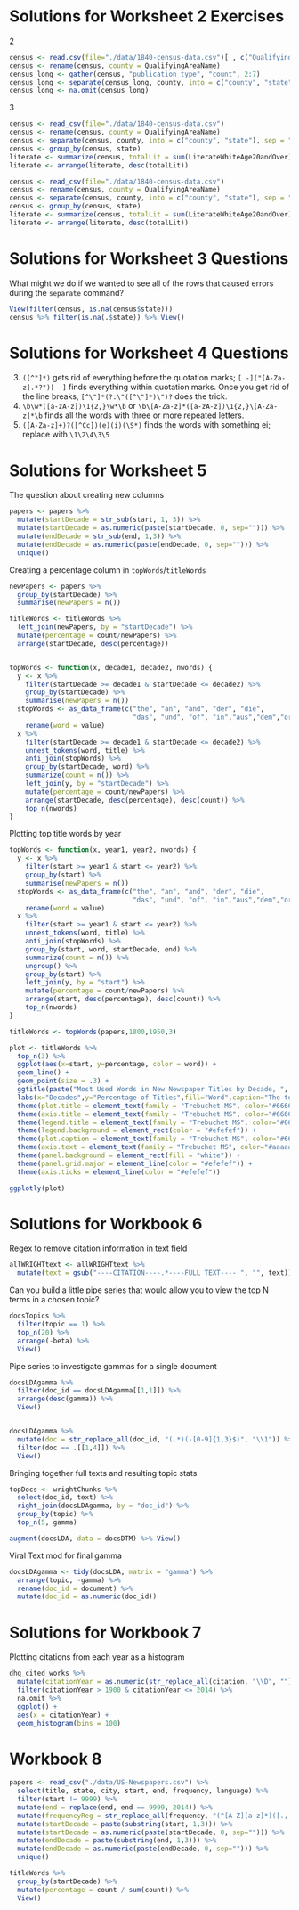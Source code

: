 # Solutions for Worksheet 2 Exercises

2
```r
census <- read.csv(file="./data/1840-census-data.csv")[ , c("QualifyingAreaName", "Newspapers", "Newspapers_Daily", "Newspapers_Weekly", "Newspapers_SemiTriWeekly", "Periodicals", "PrintingOffices")]
census <- rename(census, county = QualifyingAreaName)
census_long <- gather(census, "publication_type", "count", 2:7)
census_long <- separate(census_long, county, into = c("county", "state"), sep = "\\, ")
census_long <- na.omit(census_long)
```

3
```r
census <- read_csv(file="./data/1840-census-data.csv")
census <- rename(census, county = QualifyingAreaName)
census <- separate(census, county, into = c("county", "state"), sep = "\\, ")
census <- group_by(census, state)
literate <- summarize(census, totalLit = sum(LiterateWhiteAge20andOver))
literate <- arrange(literate, desc(totalLit))

census <- read_csv(file="./data/1840-census-data.csv")
census <- rename(census, county = QualifyingAreaName)
census <- separate(census, county, into = c("county", "state"), sep = "\\, ")
census <- group_by(census, state)
literate <- summarize(census, totalLit = sum(LiterateWhiteAge20andOver) / sum(TotalPopulation))
literate <- arrange(literate, desc(totalLit))
```


# Solutions for Worksheet 3 Questions

What might we do if we wanted to see all of the rows that caused errors during the `separate` command? 

```r
View(filter(census, is.na(census$state)))
census %>% filter(is.na(.$state)) %>% View()
```

# Solutions for Worksheet 4 Questions

3. `([^"]*)` gets rid of everything before the quotation marks; `[ -]("[A-Za-z].*?")[ -]` finds everything within quotation marks. Once you get rid of the line breaks, `[^\"]*(?:\"([^\"]*)\")? ` does the trick.
4. `\b\w*([a-zA-z])\1{2,}\w*\b` or `\b\[A-Za-z]*([a-zA-z])\1{2,}\[A-Za-z]*\b` finds all the words with three or more repeated letters. 
5. `([A-Za-z]+)?([^Cc])(e)(i)(\S*)` finds the words with something ei; replace with `\1\2\4\3\5`

# Solutions for Worksheet 5

The question about creating new columns

```r
papers <- papers %>% 
  mutate(startDecade = str_sub(start, 1, 3)) %>%
  mutate(startDecade = as.numeric(paste(startDecade, 0, sep=""))) %>%
  mutate(endDecade = str_sub(end, 1,3)) %>%
  mutate(endDecade = as.numeric(paste(endDecade, 0, sep=""))) %>%
  unique()
```

Creating a percentage column in `topWords`/`titleWords`

```r

newPapers <- papers %>% 
  group_by(startDecade) %>%
  summarise(newPapers = n())

titleWords <- titleWords %>%
  left_join(newPapers, by = "startDecade") %>%
  mutate(percentage = count/newPapers) %>%
  arrange(startDecade, desc(percentage))


topWords <- function(x, decade1, decade2, nwords) {
  y <- x %>% 
    filter(startDecade >= decade1 & startDecade <= decade2) %>%
    group_by(startDecade) %>%
    summarise(newPapers = n())
  stopWords <- as_data_frame(c("the", "an", "and", "der", "die", 
                               "das", "und", "of", "in","aus","dem","or")) %>%
    rename(word = value)
  x %>%
    filter(startDecade >= decade1 & startDecade <= decade2) %>%
    unnest_tokens(word, title) %>%
    anti_join(stopWords) %>%
    group_by(startDecade, word) %>% 
    summarize(count = n()) %>%
    left_join(y, by = "startDecade") %>%
    mutate(percentage = count/newPapers) %>%
    arrange(startDecade, desc(percentage), desc(count)) %>%
    top_n(nwords)
}

```

Plotting top title words by year

```r

topWords <- function(x, year1, year2, nwords) {
  y <- x %>% 
    filter(start >= year1 & start <= year2) %>%
    group_by(start) %>%
    summarise(newPapers = n())
  stopWords <- as_data_frame(c("the", "an", "and", "der", "die", 
                               "das", "und", "of", "in","aus","dem","or")) %>%
    rename(word = value)
  x %>%
    filter(start >= year1 & start <= year2) %>%
    unnest_tokens(word, title) %>%
    anti_join(stopWords) %>%
    group_by(start, word, startDecade, end) %>% 
    summarize(count = n()) %>%
    ungroup() %>%
    group_by(start) %>% 
    left_join(y, by = "start") %>%
    mutate(percentage = count/newPapers) %>%
    arrange(start, desc(percentage), desc(count)) %>%
    top_n(nwords)
}

titleWords <- topWords(papers,1800,1950,3)

plot <- titleWords %>%
  top_n(3) %>% 
  ggplot(aes(x=start, y=percentage, color = word)) +
  geom_line() +
  geom_point(size = .3) +
  ggtitle(paste("Most Used Words in New Newspaper Titles by Decade, ", min(titleWords$start), "-", max(titleWords$start))) +
  labs(x="Decades",y="Percentage of Titles",fill="Word",caption="The top words used in the titles of new newspapers during the nineteenth century by decade") + 
  theme(plot.title = element_text(family = "Trebuchet MS", color="#666666", face="bold", size=18, hjust=0.5)) +
  theme(axis.title = element_text(family = "Trebuchet MS", color="#666666", face="bold", size=14)) + 
  theme(legend.title = element_text(family = "Trebuchet MS", color="#666666", face="bold", size=14)) +
  theme(legend.background = element_rect(color = "#efefef")) +
  theme(plot.caption = element_text(family = "Trebuchet MS", color="#666666", size=10, hjust = 0.5, margin = margin(15, 0, 15, 0))) +
  theme(axis.text = element_text(family = "Trebuchet MS", color="#aaaaaa", face="bold", size=10)) +
  theme(panel.background = element_rect(fill = "white")) +
  theme(panel.grid.major = element_line(color = "#efefef")) +
  theme(axis.ticks = element_line(color = "#efefef"))

ggplotly(plot)

```

# Solutions for Workbook 6

Regex to remove citation information in text field

```r

allWRIGHTtext <- allWRIGHTtext %>%
  mutate(text = gsub("----CITATION----.*----FULL TEXT---- ", "", text))


```


Can you build a little pipe series that would allow you to view the top N terms in a chosen topic? 

```r

docsTopics %>%
  filter(topic == 1) %>%
  top_n(20) %>%
  arrange(-beta) %>%
  View()

```

Pipe series to investigate gammas for a single document

```r

docsLDAgamma %>%
  filter(doc_id == docsLDAgamma[[1,1]]) %>%
  arrange(desc(gamma)) %>%
  View()


docsLDAgamma %>%
  mutate(doc = str_replace_all(doc_id, "(.*)(-[0-9]{1,3}$)", "\\1")) %>%
  filter(doc == .[[1,4]]) %>%
  View()

```

Bringing together full texts and resulting topic stats

```r

topDocs <- wrightChunks %>%
  select(doc_id, text) %>%
  right_join(docsLDAgamma, by = "doc_id") %>%
  group_by(topic) %>%
  top_n(5, gamma)

augment(docsLDA, data = docsDTM) %>% View()

```


Viral Text mod for final gamma

```r

docsLDAgamma <- tidy(docsLDA, matrix = "gamma") %>%
  arrange(topic, -gamma) %>%
  rename(doc_id = document) %>%
  mutate(doc_id = as.numeric(doc_id))

```


# Solutions for Workbook 7 

Plotting citations from each year as a histogram

```r
dhq_cited_works %>%
  mutate(citationYear = as.numeric(str_replace_all(citation, "\\D", ""))) %>% 
  filter(citationYear > 1900 & citationYear <= 2014) %>%
  na.omit %>%
  ggplot() +
  aes(x = citationYear) +
  geom_histogram(bins = 100)
```

# Workbook 8

```r

papers <- read_csv("./data/US-Newspapers.csv") %>%
  select(title, state, city, start, end, frequency, language) %>%
  filter(start != 9999) %>% 
  mutate(end = replace(end, end == 9999, 2014)) %>%
  mutate(frequencyReg = str_replace_all(frequency, "(^[A-Z][a-z]*)([.,-; ]{1,})(.*)", "\\1")) %>%
  mutate(startDecade = paste(substring(start, 1,3))) %>%
  mutate(startDecade = as.numeric(paste(startDecade, 0, sep=""))) %>%
  mutate(endDecade = paste(substring(end, 1,3))) %>%
  mutate(endDecade = as.numeric(paste(endDecade, 0, sep=""))) %>%
  unique()

```


```r

titleWords %>%
  group_by(startDecade) %>%
  mutate(percentage = count / sum(count)) %>%
  View()


```

